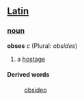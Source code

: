 ==[[Latin]]==
===[[noun]]===
'''obses''' ''c'' (Plural: ''obsides'')

#a [[hostage]]
====Derived words====
: [[obsideo]]